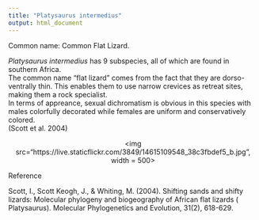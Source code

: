 ```yaml
---
title: "Platysaurus intermedius"
output: html_document
---
```



Common name: Common Flat Lizard.

*Platysaurus intermedius* has 9 subspecies, all of which are found in southern Africa.  
The common name "flat lizard" comes from the fact that they are dorso-ventrally thin. This enables them to use narrow crevices as retreat sites, making them a rock specialist.  
In terms of appreance, sexual dichromatism is obvious in this species with males colorfully decorated while females are uniform and conservatively colored.  
(Scott et al. 2004)


<p align='center'>
<img src="https://live.staticflickr.com/3849/14615109548_38c3fbdef5_b.jpg", width = 500>
</p>

Reference

Scott, I., Scott Keogh, J., & Whiting, M. (2004). Shifting sands and shifty lizards: Molecular phylogeny and biogeography of African flat lizards ( Platysaurus). Molecular Phylogenetics and Evolution, 31(2), 618-629.